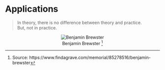 # Applications {-} 

> In theory, there is no difference between theory and practice.  
> But, not in practice. 

<center>

![Benjamin Brewster ^[Source: https://www.findagrave.com/memorial/85278516/benjamin-brewster]](./images/quotes/Benjamin-Brewster.jpg)

</center>
